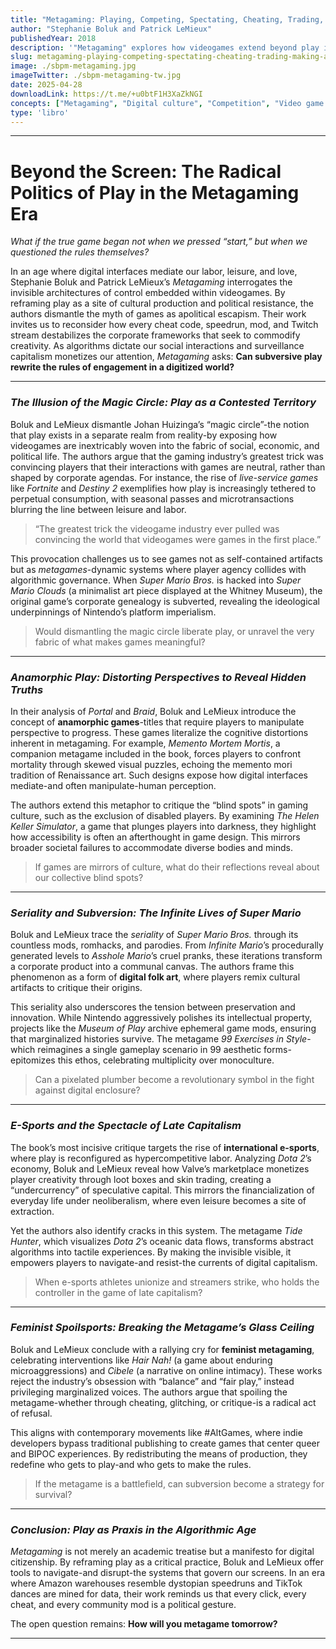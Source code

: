 ```yaml
---
title: "Metagaming: Playing, Competing, Spectating, Cheating, Trading, Making, and Breaking Videogames"
author: "Stephanie Boluk and Patrick LeMieux"
publishedYear: 2018
description: '"Metagaming" explores how videogames extend beyond play into arenas of competition, cheating, trading, and creation, revealing the cultural, economic, and political dynamics shaping digital play. It challenges the notion of games as isolated experiences and highlights their role in contemporary digital life.'
slug: metagaming-playing-competing-spectating-cheating-trading-making-and-breaking-videogames-stephanie-boluk-and-patrick-lemieux
image: ./sbpm-metagaming.jpg
imageTwitter: ./sbpm-metagaming-tw.jpg
date: 2025-04-28
downloadLink: https://t.me/+u0btF1H3XaZkNGI
concepts: ["Metagaming", "Digital culture", "Competition", "Video game economy", "Ludic subversion", "Stephanie Boluk and Patrick LeMieux"]
type: 'libro'
---
```


---
# Beyond the Screen: The Radical Politics of Play in the Metagaming Era  

*What if the true game began not when we pressed “start,” but when we questioned the rules themselves?*  

In an age where digital interfaces mediate our labor, leisure, and love, Stephanie Boluk and Patrick LeMieux’s *Metagaming* interrogates the invisible architectures of control embedded within videogames. By reframing play as a site of cultural production and political resistance, the authors dismantle the myth of games as apolitical escapism. Their work invites us to reconsider how every cheat code, speedrun, mod, and Twitch stream destabilizes the corporate frameworks that seek to commodify creativity. As algorithms dictate our social interactions and surveillance capitalism monetizes our attention, *Metagaming* asks: **Can subversive play rewrite the rules of engagement in a digitized world?**  

---

### *The Illusion of the Magic Circle: Play as a Contested Territory*  

Boluk and LeMieux dismantle Johan Huizinga’s “magic circle”-the notion that play exists in a separate realm from reality-by exposing how videogames are inextricably woven into the fabric of social, economic, and political life. The authors argue that the gaming industry’s greatest trick was convincing players that their interactions with games are neutral, rather than shaped by corporate agendas. For instance, the rise of *live-service games* like *Fortnite* and *Destiny 2* exemplifies how play is increasingly tethered to perpetual consumption, with seasonal passes and microtransactions blurring the line between leisure and labor.  

> “The greatest trick the videogame industry ever pulled was convincing the world that videogames were games in the first place.”  

This provocation challenges us to see games not as self-contained artifacts but as *metagames*-dynamic systems where player agency collides with algorithmic governance. When *Super Mario Bros.* is hacked into *Super Mario Clouds* (a minimalist art piece displayed at the Whitney Museum), the original game’s corporate genealogy is subverted, revealing the ideological underpinnings of Nintendo’s platform imperialism.  

> Would dismantling the magic circle liberate play, or unravel the very fabric of what makes games meaningful?  

---

### *Anamorphic Play: Distorting Perspectives to Reveal Hidden Truths*  

In their analysis of *Portal* and *Braid*, Boluk and LeMieux introduce the concept of **anamorphic games**-titles that require players to manipulate perspective to progress. These games literalize the cognitive distortions inherent in metagaming. For example, *Memento Mortem Mortis*, a companion metagame included in the book, forces players to confront mortality through skewed visual puzzles, echoing the memento mori tradition of Renaissance art. Such designs expose how digital interfaces mediate-and often manipulate-human perception.  

The authors extend this metaphor to critique the “blind spots” in gaming culture, such as the exclusion of disabled players. By examining *The Helen Keller Simulator*, a game that plunges players into darkness, they highlight how accessibility is often an afterthought in game design. This mirrors broader societal failures to accommodate diverse bodies and minds.  

> If games are mirrors of culture, what do their reflections reveal about our collective blind spots?  

---

### *Seriality and Subversion: The Infinite Lives of Super Mario*  

Boluk and LeMieux trace the *seriality* of *Super Mario Bros.* through its countless mods, romhacks, and parodies. From *Infinite Mario*’s procedurally generated levels to *Asshole Mario*’s cruel pranks, these iterations transform a corporate product into a communal canvas. The authors frame this phenomenon as a form of **digital folk art**, where players remix cultural artifacts to critique their origins.  

This seriality also underscores the tension between preservation and innovation. While Nintendo aggressively polishes its intellectual property, projects like the *Museum of Play* archive ephemeral game mods, ensuring that marginalized histories survive. The metagame *99 Exercises in Style*-which reimagines a single gameplay scenario in 99 aesthetic forms-epitomizes this ethos, celebrating multiplicity over monoculture.  

> Can a pixelated plumber become a revolutionary symbol in the fight against digital enclosure?  

---

### *E-Sports and the Spectacle of Late Capitalism*  

The book’s most incisive critique targets the rise of **international e-sports**, where play is reconfigured as hypercompetitive labor. Analyzing *Dota 2*’s economy, Boluk and LeMieux reveal how Valve’s marketplace monetizes player creativity through loot boxes and skin trading, creating a “undercurrency” of speculative capital. This mirrors the financialization of everyday life under neoliberalism, where even leisure becomes a site of extraction.  

Yet the authors also identify cracks in this system. The metagame *Tide Hunter*, which visualizes *Dota 2*’s oceanic data flows, transforms abstract algorithms into tactile experiences. By making the invisible visible, it empowers players to navigate-and resist-the currents of digital capitalism.  

> When e-sports athletes unionize and streamers strike, who holds the controller in the game of late capitalism?  

---

### *Feminist Spoilsports: Breaking the Metagame’s Glass Ceiling*  

Boluk and LeMieux conclude with a rallying cry for **feminist metagaming**, celebrating interventions like *Hair Nah!* (a game about enduring microaggressions) and *Cibele* (a narrative on online intimacy). These works reject the industry’s obsession with “balance” and “fair play,” instead privileging marginalized voices. The authors argue that spoiling the metagame-whether through cheating, glitching, or critique-is a radical act of refusal.  

This aligns with contemporary movements like #AltGames, where indie developers bypass traditional publishing to create games that center queer and BIPOC experiences. By redistributing the means of production, they redefine who gets to play-and who gets to make the rules.  

> If the metagame is a battlefield, can subversion become a strategy for survival?  

---

### *Conclusion: Play as Praxis in the Algorithmic Age*  

*Metagaming* is not merely an academic treatise but a manifesto for digital citizenship. By reframing play as a critical practice, Boluk and LeMieux offer tools to navigate-and disrupt-the systems that govern our screens. In an era where Amazon warehouses resemble dystopian speedruns and TikTok dances are mined for data, their work reminds us that every click, every cheat, and every community mod is a political gesture.  

The open question remains: **How will you metagame tomorrow?**


---
